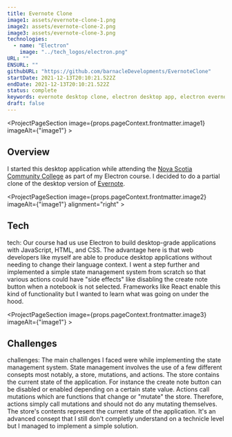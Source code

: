 ```yaml
---
title: Evernote Clone
image1: assets/evernote-clone-1.png
image2: assets/evernote-clone-2.png
image3: assets/evernote-clone-3.png
technologies:
  - name: "Electron"
    image: "../tech_logos/electron.png"
URL: ""
ENSURL: ""
githubURL: "https://github.com/barnacleDevelopments/EvernoteClone"
startDate: 2021-12-13T20:10:21.522Z
endDate: 2021-12-13T20:10:21.522Z
status: complete
keywords: evernote desktop clone, electron desktop app, electron evernote clone, state management in electron, javascript desktop apps, note-taking app clone, sqlite database electron app, electron state management, custom state management system, web developer desktop app, portfolio project electron, nova scotia community college project, javascript state management from scratch, Devin Davis
draft: false
---
```


<ProjectPageSection image={props.pageContext.frontmatter.image1} imageAlt={"image1"} >

## Overview

I started this desktop application while attending the [Nova Scotia
Community College](https://www.nscc.ca/) as part of my Electron course. I
decided to do a partial clone of the desktop version of
[Evernote](https://evernote.com/).
</ProjectPageSection>

<ProjectPageSection image={props.pageContext.frontmatter.image2} imageAlt={"image1"} alignment="right" >

## Tech

tech: Our course had us use Electron to build desktop-grade applications with JavaScript, HTML, and CSS. The advantage here is that web developers like myself are able to produce desktop applications without needing to change their language context. I went a step further and implemented a simple state management system from scratch so that various actions could have "side effects" like disabling the create note button when a notebook is not selected. Frameworks like React enable this kind of functionality but I wanted to learn what was going on under the hood.
<TechListing technologies={props.pageContext.frontmatter.technologies} />
</ProjectPageSection>

<ProjectPageSection image={props.pageContext.frontmatter.image3} imageAlt={"image1"} >

## Challenges

challenges: The main challenges I faced were while implementing the state management system. State management involves the use of a few different consepts most notably, a store, mutations, and actions. The store contains the current state of the application. For instance the create note button can be disabled or enabled depending on a certain state value. Actions call mutations which are functions that change or "mutate" the store. Therefore, actions simply call mutations and should not do any mutating themselves. The store's contents represent the current state of the application. It's an advanced consept that I still don't completly understand on a technicle level but I managed to implement a simple solution.
</ProjectPageSection>
